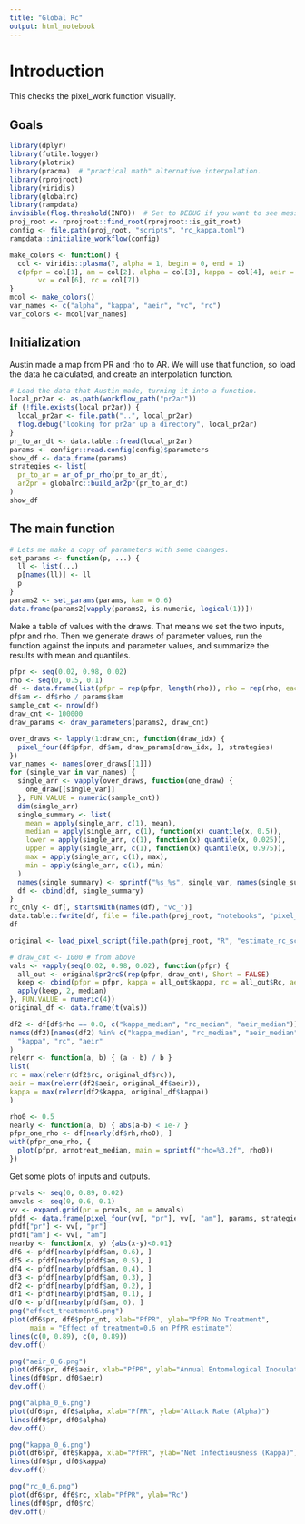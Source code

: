 ```yaml
---
title: "Global Rc"
output: html_notebook
---
```


# Introduction

This checks the pixel_work function visually.

## Goals

```r
library(dplyr)
library(futile.logger)
library(plotrix)
library(pracma)  # "practical math" alternative interpolation.
library(rprojroot)
library(viridis)
library(globalrc)
library(rampdata)
invisible(flog.threshold(INFO))  # Set to DEBUG if you want to see messages.
proj_root <- rprojroot::find_root(rprojroot::is_git_root)
config <- file.path(proj_root, "scripts", "rc_kappa.toml")
rampdata::initialize_workflow(config)
```

```r
make_colors <- function() {
  col <- viridis::plasma(7, alpha = 1, begin = 0, end = 1)
  c(pfpr = col[1], am = col[2], alpha = col[3], kappa = col[4], aeir = col[5],
       vc = col[6], rc = col[7])
}
mcol <- make_colors()
var_names <- c("alpha", "kappa", "aeir", "vc", "rc")
var_colors <- mcol[var_names]
```

## Initialization

Austin made a map from PR and rho to AR. We will use that function,
so load the data he calculated, and create an interpolation function.
```r

# Load the data that Austin made, turning it into a function.
local_pr2ar <- as.path(workflow_path("pr2ar"))
if (!file.exists(local_pr2ar)) {
  local_pr2ar <- file.path("..", local_pr2ar)
  flog.debug("looking for pr2ar up a directory", local_pr2ar)
}
pr_to_ar_dt <- data.table::fread(local_pr2ar)
params <- configr::read.config(config)$parameters
show_df <- data.frame(params)
strategies <- list(
  pr_to_ar = ar_of_pr_rho(pr_to_ar_dt),
  ar2pr = globalrc::build_ar2pr(pr_to_ar_dt)
)
show_df
```

## The main function

```r
# Lets me make a copy of parameters with some changes.
set_params <- function(p, ...) {
  ll <- list(...)
  p[names(ll)] <- ll
  p
}
params2 <- set_params(params, kam = 0.6)
data.frame(params2[vapply(params2, is.numeric, logical(1))])
```

Make a table of values with the draws. That means we set the two inputs,
pfpr and rho. Then we generate draws of parameter values, run the function
against the inputs and parameter values, and summarize the results with
mean and quantiles.
```r
pfpr <- seq(0.02, 0.98, 0.02)
rho <- seq(0, 0.5, 0.1)
df <- data.frame(list(pfpr = rep(pfpr, length(rho)), rho = rep(rho, each = length(pfpr))))
df$am <- df$rho / params$kam
sample_cnt <- nrow(df)
draw_cnt <- 100000
draw_params <- draw_parameters(params2, draw_cnt)

over_draws <- lapply(1:draw_cnt, function(draw_idx) {
  pixel_four(df$pfpr, df$am, draw_params[draw_idx, ], strategies)
})
var_names <- names(over_draws[[1]])
for (single_var in var_names) {
  single_arr <- vapply(over_draws, function(one_draw) {
    one_draw[[single_var]]
  }, FUN.VALUE = numeric(sample_cnt))
  dim(single_arr)
  single_summary <- list(
    mean = apply(single_arr, c(1), mean),
    median = apply(single_arr, c(1), function(x) quantile(x, 0.5)),
    lower = apply(single_arr, c(1), function(x) quantile(x, 0.025)),
    upper = apply(single_arr, c(1), function(x) quantile(x, 0.975)),
    max = apply(single_arr, c(1), max),
    min = apply(single_arr, c(1), min)
  )
  names(single_summary) <- sprintf("%s_%s", single_var, names(single_summary))
  df <- cbind(df, single_summary)
}
rc_only <- df[, startsWith(names(df), "vc_")]
data.table::fwrite(df, file = file.path(proj_root, "notebooks", "pixel_four.csv"))
df
```

```r
original <- load_pixel_script(file.path(proj_root, "R", "estimate_rc_script.R"))

```

```r
# draw_cnt <- 1000 # from above
vals <- vapply(seq(0.02, 0.98, 0.02), function(pfpr) {
  all_out <- original$pr2rcS(rep(pfpr, draw_cnt), Short = FALSE)
  keep <- cbind(pfpr = pfpr, kappa = all_out$kappa, rc = all_out$Rc, aeir = all_out$aeir)
  apply(keep, 2, median)
}, FUN.VALUE = numeric(4))
original_df <- data.frame(t(vals))
```

```r
df2 <- df[df$rho == 0.0, c("kappa_median", "rc_median", "aeir_median")]
names(df2)[names(df2) %in% c("kappa_median", "rc_median", "aeir_median")] <- c(
  "kappa", "rc", "aeir"
)
relerr <- function(a, b) { (a - b) / b }
list(
rc = max(relerr(df2$rc, original_df$rc)),
aeir = max(relerr(df2$aeir, original_df$aeir)),
kappa = max(relerr(df2$kappa, original_df$kappa))
)
```


```r
rho0 <- 0.5
nearly <- function(a, b) { abs(a-b) < 1e-7 }
pfpr_one_rho <- df[nearly(df$rh,rho0), ]
with(pfpr_one_rho, {
  plot(pfpr, arnotreat_median, main = sprintf("rho=%3.2f", rho0))
})
```

Get some plots of inputs and outputs.
```r
prvals <- seq(0, 0.89, 0.02)
amvals <- seq(0, 0.6, 0.1)
vv <- expand.grid(pr = prvals, am = amvals)
pfdf <- data.frame(pixel_four(vv[, "pr"], vv[, "am"], params, strategies))
pfdf["pr"] <- vv[, "pr"]
pfdf["am"] <- vv[, "am"]
nearby <- function(x, y) {abs(x-y)<0.01}
df6 <- pfdf[nearby(pfdf$am, 0.6), ]
df5 <- pfdf[nearby(pfdf$am, 0.5), ]
df4 <- pfdf[nearby(pfdf$am, 0.4), ]
df3 <- pfdf[nearby(pfdf$am, 0.3), ]
df2 <- pfdf[nearby(pfdf$am, 0.2), ]
df1 <- pfdf[nearby(pfdf$am, 0.1), ]
df0 <- pfdf[nearby(pfdf$am, 0), ]
png("effect_treatment6.png")
plot(df6$pr, df6$pfpr_nt, xlab="PfPR", ylab="PfPR No Treatment",
     main = "Effect of treatment=0.6 on PfPR estimate")
lines(c(0, 0.89), c(0, 0.89))
dev.off()
```
```r
png("aeir_0_6.png")
plot(df6$pr, df6$aeir, xlab="PfPR", ylab="Annual Entomological Inoculation Rate")
lines(df0$pr, df0$aeir)
dev.off()
```

```r
png("alpha_0_6.png")
plot(df6$pr, df6$alpha, xlab="PfPR", ylab="Attack Rate (Alpha)")
lines(df0$pr, df0$alpha)
dev.off()
```

```r
png("kappa_0_6.png")
plot(df6$pr, df6$kappa, xlab="PfPR", ylab="Net Infectiousness (Kappa)")
lines(df0$pr, df0$kappa)
dev.off()
```


```r
png("rc_0_6.png")
plot(df6$pr, df6$rc, xlab="PfPR", ylab="Rc")
lines(df0$pr, df0$rc)
dev.off()
```
